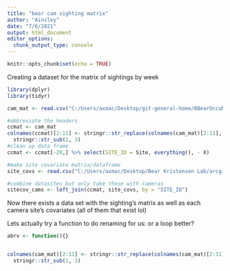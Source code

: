 ```yaml
---
title: "bear cam sighting matrix"
author: "Ainsley"
date: "7/6/2021"
output: html_document
editor_options: 
  chunk_output_type: console
---
```


```r
knitr::opts_chunk$set(echo = TRUE)
```

Creating a dataset for the matrix of sightings by week

```r
library(dplyr)
library(tidyr)

cam_mat <- read.csv("C:/Users/axmac/Desktop/git-general-home/BBearOccuModels2021/bear camera by week matrix.csv")

#abbreviate the headers
ccmat <- cam_mat
colnames(ccmat)[2:11] <- stringr::str_replace(colnames(cam_mat)[2:11], "Week.", "wk") %>%
  stringr::str_sub(1, 3)
#clean up data frame
ccmat <- ccmat[-28,] %>% select(SITE_ID = Site, everything(), - X)

#make site covariate matrix/dataframe
site_covs <- read.csv("C:/Users/axmac/Desktop/Bear Kristensen Lab/arcgis_maps/2019_Sampling_Design/all_site_covariates_250m_buffercsv.csv")

#combine datasites but only take those with cameras
sitecov_cams <- left_join(ccmat, site_covs, by = "SITE_ID")
```

Now there exists a data set with the sighting's matrix as well as each camera site's covariates (all of them that exist lol)











Lets actually try a function to do renaming for us: or a loop better?
```r
abrv <- function(){}


colnames(cam_mat)[2:11] <- stringr::str_replace(colnames(cam_mat)[2:11], "Week.", "wk") %>%
  stringr::str_sub(1, 3)



```








